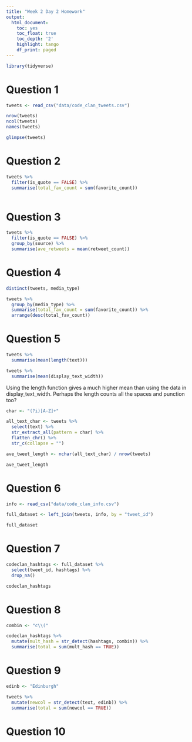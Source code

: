```yaml
---
title: "Week 2 Day 2 Homework"
output:
  html_document:
    toc: yes
    toc_float: true
    toc_depth: '2'
    highlight: tango
    df_print: paged
---
```


```r
library(tidyverse)
```


# Question 1

```r
tweets <- read_csv("data/code_clan_tweets.csv")
```
```r
nrow(tweets)
ncol(tweets)
names(tweets)
```
```r
glimpse(tweets)
```


# Question 2

```r
tweets %>% 
  filter(is_quote == FALSE) %>% 
  summarise(total_fav_count = sum(favorite_count))
  
```
# Question 3

```r
tweets %>% 
  filter(is_quote == FALSE) %>% 
  group_by(source) %>% 
  summarise(ave_retweets = mean(retweet_count))
```
# Question 4

```r
distinct(tweets, media_type)
```

```r
tweets %>% 
  group_by(media_type) %>% 
  summarise(total_fav_count = sum(favorite_count)) %>% 
  arrange(desc(total_fav_count))
```

# Question 5

```r
tweets %>% 
  summarise(mean(length(text)))
```
```r
tweets %>% 
  summarise(mean(display_text_width))
```
Using the length function gives a much higher mean than using the data in display_text_width. Perhaps the length counts all the spaces and punction too?

```r
char <- "(?i)[A-Z]+"

all_text_char <- tweets %>% 
  select(text) %>% 
  str_extract_all(pattern = char) %>% 
  flatten_chr() %>% 
  str_c(collapse = "")

ave_tweet_length <- nchar(all_text_char) / nrow(tweets)

ave_tweet_length
```

# Question 6

```r
info <- read_csv("data/code_clan_info.csv")
```

```r
full_dataset <- left_join(tweets, info, by = "tweet_id")

full_dataset
```

# Question 7

```r
codeclan_hashtags <- full_dataset %>% 
  select(tweet_id, hashtags) %>% 
  drop_na()

codeclan_hashtags
```

# Question 8

```r
combin <- "c\\("

codeclan_hashtags %>% 
  mutate(mult_hash = str_detect(hashtags, combin)) %>% 
  summarise(total = sum(mult_hash == TRUE))

```

# Question 9

```r
edinb <- "Edinburgh" 

tweets %>% 
  mutate(newcol = str_detect(text, edinb)) %>% 
  summarise(total = sum(newcol == TRUE))
```

# Question 10

```r

```

